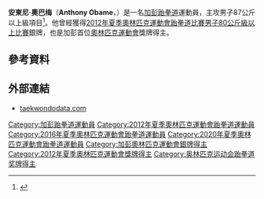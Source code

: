 {{Infobox sportsperson
| name           = 安東尼·奧巴梅<br />''Anthony Obame''
| image          = 
| caption        = 
| birth_name     = 
| fullname       = Anthony Obame Mylann
| nickname       = 
| nationality    = 
| residence      = 
| birth_date     = {{Birth date and age|1988|9|10|df=yes}}
| birth_place    = [[加彭|加彭]][[利伯維爾|-{zh-cn:利伯维尔; zh-hk:利伯維爾; zh-tw:自由市;}-]]
| death_date     = 
| death_place    = 
| height         = {{height|m=1.90}}
| weight         = {{weight|kg=80}}
| website        = 
| country        = {{GAB}}
| sport          = [[跆拳道|跆拳道]]
| event          = 男子87公斤以上級
| olympics       = 
| show-medals    = yes
| medaltemplates = 
{{MedalSport|男子[[跆拳道|跆拳道]]}}
{{MedalCountry|{{GAB}}}}
{{MedalCompetition|[[奧林匹克運動會|奧林匹克運動會]]}}
{{MedalSilver|[[2012年夏季奧林匹克運動會|2012年 倫敦]]|[[2012年夏季奧林匹克運動會跆拳道比賽男子80公斤級以上比賽|男子80公斤以上級]]}}
{{MedalCompetition|[[世界跆拳道錦標賽|世界跆拳道錦標賽]]}}
{{MedalGold|[[2013年世界跆拳道錦標賽|2013年 普埃布拉]]|男子87公斤以上級}}
{{MedalBronze|[[2015年世界跆拳道錦標賽|2015年 車里雅賓斯克]]|男子87公斤以上級}}
{{MedalBronze|[[2017年世界跆拳道錦標賽|2017年 茂朱]]|男子87公斤以上級}}
{{MedalCompetition|[[非洲運動會|非洲運動會]]}}
{{MedalSilver|[[2011年全非運動會|2011年 -{zh-hans:马普托; zh-hk:馬普托; zh-tw:馬布多;}-]]|男子87公斤級}}
{{MedalSilver|[[2015年非洲運動會|2015年 布拉薩]]|男子87公斤以上級}}
{{MedalBronze|[[2019年非洲運動會|2019年 拉巴特]]|男子87公斤以上級}}
{{MedalCompetition|[[非洲跆拳道錦標賽|非洲跆拳道錦標賽]]}}
{{MedalGold|[[2014年非洲跆拳道錦標賽|2014年 突尼斯市]]|男子87公斤以上級}}
{{MedalGold|[[2018年非洲跆拳道錦標賽|2018年 阿加迪爾]]|男子87公斤以上級}}
{{MedalSilver|[[2016年非洲跆拳道錦標賽|2016年 塞得港]]|男子87公斤以上級}}
{{MedalBronze|[[2010年非洲跆拳道錦標賽|2010年 的黎波里]]|男子87公斤級}}
}}
'''安東尼·奧巴梅'''（'''Anthony Obame'''，{{bd|1988年|9月10日|catIdx=Obame, Anthony}}）是一名[[加彭|加彭]][[跆拳道|跆拳道]]運動員，主攻男子87公斤以上級項目<ref>{{cite web |url=http://www.taekwondodata.com/anthony-obame-mylann.ah0y.html |title=Anthony Obame |publisher=taekwondodata.com |date=2016-05-25 |accessdate=2016-05-25 |archive-date=2019-09-20 |archive-url=https://web.archive.org/web/20190920002751/http://www.taekwondodata.com/anthony-obame-mylann.ah0y.html |dead-url=no }}</ref>。他曾經獲得[[2012年夏季奧林匹克運動會跆拳道比賽男子80公斤級以上比賽|2012年夏季奧林匹克運動會跆拳道比賽男子80公斤級以上比賽]]銀牌，也是加彭首位[[奧林匹克運動會|奧林匹克運動會]]獎牌得主。

== 參考資料 ==
{{Reflist}}

== 外部連結 ==
* [http://www.taekwondodata.com/anthony-obame-mylann.ah0y.html taekwondodata.com] {{Wayback|url=http://www.taekwondodata.com/anthony-obame-mylann.ah0y.html |date=20190920002751 }}


{{DEFAULTSORT:Obame, Anthony}}
[[Category:加彭跆拳道運動員|Category:加彭跆拳道運動員]]
[[Category:2012年夏季奧林匹克運動會跆拳道運動員|Category:2012年夏季奧林匹克運動會跆拳道運動員]]
[[Category:2016年夏季奧林匹克運動會跆拳道運動員|Category:2016年夏季奧林匹克運動會跆拳道運動員]]
[[Category:2020年夏季奧林匹克運動會跆拳道運動員|Category:2020年夏季奧林匹克運動會跆拳道運動員]]
[[Category:加彭奧林匹克運動會銀牌得主|Category:加彭奧林匹克運動會銀牌得主]]
[[Category:2012年夏季奧林匹克運動會獎牌得主|Category:2012年夏季奧林匹克運動會獎牌得主]]
[[Category:奥林匹克运动会跆拳道奖牌得主|Category:奥林匹克运动会跆拳道奖牌得主]]